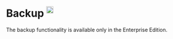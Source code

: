 = Backup <sup>[[ Help:BackupDatabase | <img width="19" src="../images/navigation/help_start.png" />]]</sup> =

The backup functionality is available only in the Enterprise Edition.